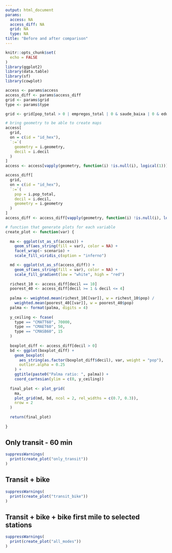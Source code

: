 ```yaml
---
output: html_document
params:
  access: NA
  access_diff: NA
  grid: NA
  type: NA
title: "Before and after comparison"
---
```


```r
knitr::opts_chunk$set(
  echo = FALSE
)
library(ggplot2)
library(data.table)
library(sf)
library(cowplot)
```

```r
access <- params$access
access_diff <- params$access_diff
grid <- params$grid
type <- params$type

grid <- grid[pop_total > 0 | empregos_total | 0 & saude_baixa | 0 & edu_total > 0]

# bring geometry to be able to create maps
access[
  grid,
  on = c(id = "id_hex"),
  `:=`(
    geometry = i.geometry,
    decil = i.decil
  )
]
access <- access[vapply(geometry, function(i) !is.null(i), logical(1))]

access_diff[
  grid,
  on = c(id = "id_hex"),
  `:=`(
    pop = i.pop_total,
    decil = i.decil,
    geometry = i.geometry
  )
]
access_diff <- access_diff[vapply(geometry, function(i) !is.null(i), logical(1))]

# function that generate plots for each variable
create_plot <- function(var) {
  
  ma <- ggplot(st_as_sf(access)) +
    geom_sf(aes_string(fill = var), color = NA) +
    facet_wrap(~ scenario) +
    scale_fill_viridis_c(option = "inferno")

  md <- ggplot(st_as_sf(access_diff)) +
    geom_sf(aes_string(fill = var), color = NA) +
    scale_fill_gradient(low = "white", high = "red")
  
  richest_10 <- access_diff[decil == 10]
  poorest_40 <- access_diff[decil >= 1 & decil <= 4]
  
  palma <- weighted.mean(richest_10[[var]], w = richest_10$pop) /
    weighted.mean(poorest_40[[var]], w = poorest_40$pop)
  palma <- format(palma, digits = 4)
  
  y_ceiling <- fcase(
    type == "CMATT60", 70000,
    type == "CMAET60", 50,
    type == "CMASB60", 15
  )
  
  boxplot_diff <- access_diff[decil > 0]
  bd <- ggplot(boxplot_diff) +
    geom_boxplot(
      aes_string(as.factor(boxplot_diff$decil), var, weight = "pop"),
      outlier.alpha = 0.25
    ) +
    ggtitle(paste0("Palma ratio: ", palma)) +
    coord_cartesian(ylim = c(0, y_ceiling))
  
  final_plot <- plot_grid(
    ma,
    plot_grid(md, bd, ncol = 2, rel_widths = c(0.7, 0.3)),
    nrow = 2
  )
  
  return(final_plot)
  
}
```

## Only transit - 60 min

```r
suppressWarnings(
  print(create_plot("only_transit"))
)
```

## Transit + bike

```r
suppressWarnings(
  print(create_plot("transit_bike"))
)
```

## Transit + bike + bike first mile to selected stations

```r
suppressWarnings(
  print(create_plot("all_modes"))
)
```